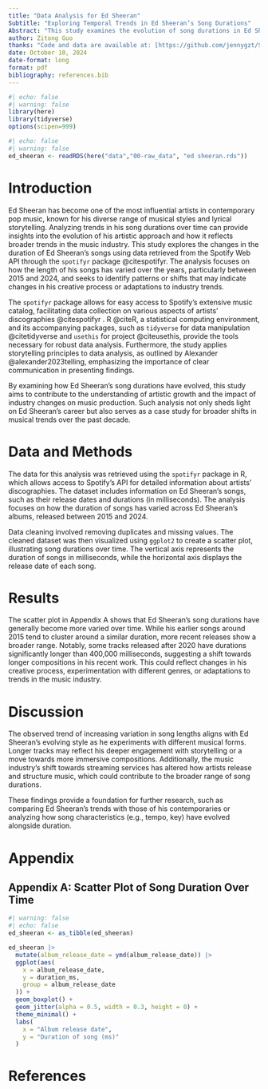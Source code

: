 ```yaml
---
title: "Data Analysis for Ed Sheeran"
Subtitle: "Exploring Temporal Trends in Ed Sheeran’s Song Durations"
Abstract: "This study examines the evolution of song durations in Ed Sheeran’s discography from 2015 to 2024 using data from the Spotify Web API and analyzed through R. The results reveal a trend toward greater variation in song lengths over time, suggesting shifts in his creative process and adaptation to industry changes."
author: Zitong Guo
thanks: "Code and data are available at: [https://github.com/jennygzt/Spotify.git]"
date: October 10, 2024
date-format: long
format: pdf
bibliography: references.bib
---
```


```r
#| echo: false
#| warning: false
library(here)
library(tidyverse)
options(scipen=999)
```

```r
#| echo: false
#| warning: false
ed_sheeran <- readRDS(here("data","00-raw_data", "ed sheeran.rds"))
```


# Introduction

Ed Sheeran has become one of the most influential artists in contemporary pop music, known for his diverse range of musical styles and lyrical storytelling. Analyzing trends in his song durations over time can provide insights into the evolution of his artistic approach and how it reflects broader trends in the music industry. This study explores the changes in the duration of Ed Sheeran's songs using data retrieved from the Spotify Web API through the `spotifyr` package @citespotifyr. The analysis focuses on how the length of his songs has varied over the years, particularly between 2015 and 2024, and seeks to identify patterns or shifts that may indicate changes in his creative process or adaptations to industry trends.

The `spotifyr` package allows for easy access to Spotify's extensive music catalog, facilitating data collection on various aspects of artists' discographies @citespotifyr . R @citeR, a statistical computing environment, and its accompanying packages, such as `tidyverse` for data manipulation @citetidyverse and `usethis` for project @citeusethis, provide the tools necessary for robust data analysis. Furthermore, the study applies storytelling principles to data analysis, as outlined by Alexander @alexander2023telling, emphasizing the importance of clear communication in presenting findings.

By examining how Ed Sheeran's song durations have evolved, this study aims to contribute to the understanding of artistic growth and the impact of industry changes on music production. Such analysis not only sheds light on Ed Sheeran's career but also serves as a case study for broader shifts in musical trends over the past decade.


# Data and Methods

The data for this analysis was retrieved using the `spotifyr` package in R, which allows access to Spotify's API for detailed information about artists' discographies. The dataset includes information on Ed Sheeran's songs, such as their release dates and durations (in milliseconds). The analysis focuses on how the duration of songs has varied across Ed Sheeran's albums, released between 2015 and 2024.

Data cleaning involved removing duplicates and missing values. The cleaned dataset was then visualized using `ggplot2` to create a scatter plot, illustrating song durations over time. The vertical axis represents the duration of songs in milliseconds, while the horizontal axis displays the release date of each song.

# Results

The scatter plot in Appendix A shows that Ed Sheeran's song durations have generally become more varied over time. While his earlier songs around 2015 tend to cluster around a similar duration, more recent releases show a broader range. Notably, some tracks released after 2020 have durations significantly longer than 400,000 milliseconds, suggesting a shift towards longer compositions in his recent work. This could reflect changes in his creative process, experimentation with different genres, or adaptations to trends in the music industry.

# Discussion

The observed trend of increasing variation in song lengths aligns with Ed Sheeran's evolving style as he experiments with different musical forms. Longer tracks may reflect his deeper engagement with storytelling or a move towards more immersive compositions. Additionally, the music industry's shift towards streaming services has altered how artists release and structure music, which could contribute to the broader range of song durations.

These findings provide a foundation for further research, such as comparing Ed Sheeran's trends with those of his contemporaries or analyzing how song characteristics (e.g., tempo, key) have evolved alongside duration.

# Appendix

## Appendix A: Scatter Plot of Song Duration Over Time {#sec-plot}

```r
#| warning: false
#| echo: false
ed_sheeran <- as_tibble(ed_sheeran)

ed_sheeran |>
  mutate(album_release_date = ymd(album_release_date)) |>
  ggplot(aes(
    x = album_release_date,
    y = duration_ms,
    group = album_release_date
  )) +
  geom_boxplot() +
  geom_jitter(alpha = 0.5, width = 0.3, height = 0) +
  theme_minimal() +
  labs(
    x = "Album release date",
    y = "Duration of song (ms)"
  )
```

# References





